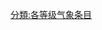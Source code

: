 {{catmore1|[[WikiProject:气象|WikiProject:气象]]}}
{{Articles by Importance|topic=气象|project=气象|format=TOC}}
{{empty category}}

[[分類:各等级气象条目|分類:各等级气象条目]]